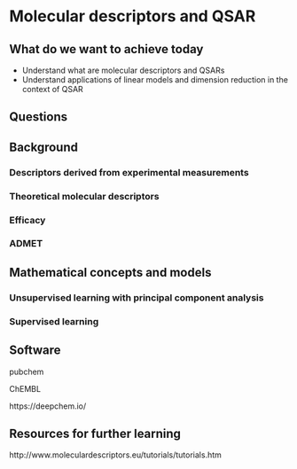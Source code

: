 # Molecular descriptors and QSAR {#moldes}

## What do we want to achieve today

* Understand what are molecular descriptors and QSARs
* Understand applications of linear models and dimension reduction in the context of QSAR

## Questions

## Background

### Descriptors derived from experimental measurements

### Theoretical molecular descriptors

### Efficacy

### ADMET

## Mathematical concepts and models

### Unsupervised learning with principal component analysis

### Supervised learning

## Software

pubchem

ChEMBL

https://deepchem.io/

## Resources for further learning

http://www.moleculardescriptors.eu/tutorials/tutorials.htm
